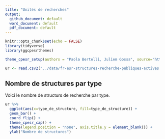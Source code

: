 ```yaml
---
title: "Unités de recherches"
output:
  github_document: default
  word_document: default
  pdf_document: default
---
```


```r
knitr::opts_chunk$set(echo = FALSE)
library(tidyverse)
library(ggcpesrthemes)

theme_cpesr_setup(authors = "Paola Bertelli, Julien Gossa", source="https://data.enseignementsup-recherche.gouv.fr/explore/dataset/fr-esr-structures-recherche-publiques-actives/")

ur <- read.csv2("../data/fr-esr-structures-recherche-publiques-actives.csv")
```


## Nombre de structures par type

Voici le nombre de structurs de recherche par type.

```r
ur %>% 
  ggplot(aes(x=type_de_structure, fill=type_de_structure)) + 
  geom_bar() + 
  coord_flip() +
  theme_cpesr_cap() +
  theme(legend.position = "none", axis.title.y = element_blank()) +
  ylab("Nombre de structures")

```